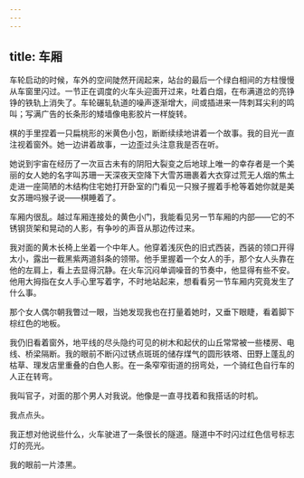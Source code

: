 ```yaml
---
---
---
```

title: 车厢
---




车轮启动的时候，车外的空间陡然开阔起来，站台的最后一个绿白相间的方柱慢慢从车窗里闪过。一节正在调度的火车头迎面开过来，吐着白烟，在布满道岔的亮铮铮的铁轨上消失了。车轮碾轧轨道的噪声逐渐增大，间或插进来一阵刺耳尖利的鸣叫；写满广告的长条形的矮墙像电影胶片一样旋转。

棋的手里捏着一只扁桃形的米黄色小包，断断续续地讲着一个故事。我的目光一直注视着窗外。她一边讲着故事，一边歪过头注意我是否在听。

她说到宇宙在经历了一次亘古未有的阴阳大裂变之后地球上唯一的幸存者是一个美丽的女人她的名字叫苏珊一天深夜天空降下大雪苏珊裹着大衣穿过荒无人烟的焦土走进一座简陋的木结构住宅她打开卧室的门看见一只猴子握着手枪等着她你就是美女苏珊吗猴子说——棋睡着了。

车厢内很乱。越过车厢连接处的黄色小门，我能看见另一节车厢的内部——它的不锈钢货架和晃动的人影，有争吵的声音从那边传过来。

我对面的黄木长椅上坐着一个中年人。他穿着浅灰色的旧式西装，西装的领口开得太小，露出一截黑紫两道斜条的领带。他手里握着一个女人的手，那个女人头靠在他的左肩上，看上去显得沉静。在火车沉闷单调噪音的节奏中，他显得有些不安。他用大拇指在女人手心里写着字，不时地站起来，想看看另一节车厢内究竟发生了什么事。

那个女人偶尔朝我瞥过一眼，当她发现我也在打量着她时，又垂下眼睫，看着脚下棕红色的地板。

我仍旧看着窗外，地平线的尽头隐约可见的树木和起伏的山丘常常被一些楼房、电线、桥梁隔断。我的眼前不断闪过锈点斑斑的储存煤气的圆形铁塔、田野上蓬乱的枯草、理发店里重叠的白色人影。在一条窄窄街道的拐弯处，一个骑红色自行车的人正在转弯。

我叫官子，对面的那个男人对我说。他像是一直寻找着和我搭话的时机。

我点点头。

我正想对他说些什么，火车驶进了一条很长的隧道。隧道中不时闪过红色信号标志灯的亮光。

我的眼前一片漆黑。